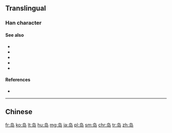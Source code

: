 {{also|島}}
==Translingual==

===Han character===
{{Han char|rn=46|rad=山|as=04|sn=7|four=|canj=心卜尸山 (PYSU)}}

====See also====
* {{l|mul|sc=Hani|島}}
* {{l|mul|sc=Hani|嶋}}
* {{l|mul|sc=Hani|嶌}}
* {{l|mul|sc=Hani|嶼}}
* {{l|mul|sc=Hani|屿}}

====References====
* {{Han ref|kx=0308.331|hdz=10764.150|uh=5C9B|ud=23707}}

----
==Chinese==
{{zh-see|島}}

[[fr:岛]]
[[ko:岛]]
[[lt:岛]]
[[hu:岛]]
[[mg:岛]]
[[ja:岛]]
[[pl:岛]]
[[sm:岛]]
[[chr:岛]]
[[tr:岛]]
[[zh:岛]]